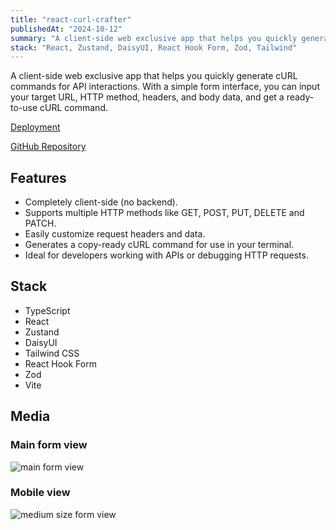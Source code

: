 ```yaml
---
title: "react-curl-crafter"
publishedAt: "2024-10-12"
summary: "A client-side web exclusive app that helps you quickly generate cURL commands for API interactions."
stack: "React, Zustand, DaisyUI, React Hook Form, Zod, Tailwind"
---
```


A client-side web exclusive app that helps you quickly generate cURL commands for API interactions. With a simple form interface, you can input your target URL, HTTP method, headers, and body data, and get a ready-to-use cURL command.


[Deployment](https://galletafromjell666.github.io/react-curl-crafter/)


[GitHub Repository](https://github.com/galletafromjell666/react-curl-crafter)

## Features

- Completely client-side (no backend).
- Supports multiple HTTP methods like GET, POST, PUT, DELETE and PATCH.
- Easily customize request headers and data.
- Generates a copy-ready cURL command for use in your terminal.
- Ideal for developers working with APIs or debugging HTTP requests.

## Stack

- TypeScript
- React
- Zustand
- DaisyUI
- Tailwind CSS
- React Hook Form
- Zod
- Vite

## Media

### Main form view

<Image
  alt="main form view"
  src="https://raw.githubusercontent.com/galletafromjell666/react-curl-crafter/refs/heads/assets/crafted.png"
/>


### Mobile view

<Image
  alt="medium size form view"
  src="https://raw.githubusercontent.com/galletafromjell666/react-curl-crafter/refs/heads/assets/md.png"
/>
